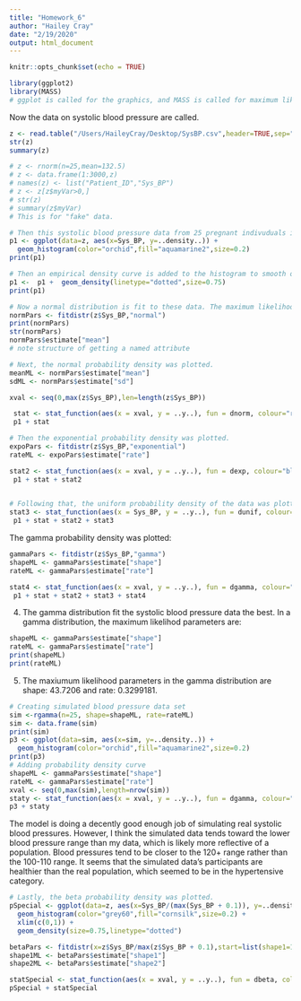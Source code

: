 ```yaml
---
title: "Homework_6"
author: "Hailey Cray"
date: "2/19/2020"
output: html_document
---
```


```r
knitr::opts_chunk$set(echo = TRUE)
```

```r
library(ggplot2) 
library(MASS) 
# ggplot is called for the graphics, and MASS is called for maximum likelihood estimations.
```

 

Now the data on systolic blood pressure are called. 
```r
z <- read.table("/Users/HaileyCray/Desktop/SysBP.csv",header=TRUE,sep=",",stringsAsFactors=FALSE)
str(z)
summary(z)
```


```r
# z <- rnorm(n=25,mean=132.5)
# z <- data.frame(1:3000,z)
# names(z) <- list("Patient_ID","Sys_BP")
# z <- z[z$myVar>0,]
# str(z)
# summary(z$myVar)
# This is for "fake" data. 
```


```r
# Then this systolic blood pressure data from 25 pregnant indivuduals is plotted in a simple histogram. 
p1 <- ggplot(data=z, aes(x=Sys_BP, y=..density..)) +
  geom_histogram(color="orchid",fill="aquamarine2",size=0.2) 
print(p1)
```

```r
# Then an empirical density curve is added to the histogram to smooth out the shape. 
p1 <-  p1 +  geom_density(linetype="dotted",size=0.75)
print(p1)

```


```r
# Now a normal distribution is fit to these data. The maximum likelihood estimators of the two parameters of the normal distribution for the mean and the variance are grabbed. 
normPars <- fitdistr(z$Sys_BP,"normal")
print(normPars)
str(normPars)
normPars$estimate["mean"] 
# note structure of getting a named attribute
```

 
```r
# Next, the normal probability density was plotted.
meanML <- normPars$estimate["mean"]
sdML <- normPars$estimate["sd"]

xval <- seq(0,max(z$Sys_BP),len=length(z$Sys_BP))

 stat <- stat_function(aes(x = xval, y = ..y..), fun = dnorm, colour="red", n = length(z$Sys_BP), args = list(mean = meanML, sd = sdML))
 p1 + stat
```

```r
# Then the exponential probability density was plotted. 
expoPars <- fitdistr(z$Sys_BP,"exponential")
rateML <- expoPars$estimate["rate"]

stat2 <- stat_function(aes(x = xval, y = ..y..), fun = dexp, colour="blue", n = length(z$Sys_BP), args = list(rate=rateML))
 p1 + stat + stat2
 
```

```r
# Following that, the uniform probability density of the data was plotted using the minimum and maximum of the data as the parameters. 
stat3 <- stat_function(aes(x = Sys_BP, y = ..y..), fun = dunif, colour="darkgreen", n = length(z$Sys_BP), args = list(min=min(z$Sys_BP), max=max(z$Sys_BP)))
 p1 + stat + stat2 + stat3
```

The gamma probability density was plotted: 
```r
gammaPars <- fitdistr(z$Sys_BP,"gamma")
shapeML <- gammaPars$estimate["shape"]
rateML <- gammaPars$estimate["rate"]

stat4 <- stat_function(aes(x = xval, y = ..y..), fun = dgamma, colour="brown", n = length(z$Sys_BP), args = list(shape=shapeML, rate=rateML))
 p1 + stat + stat2 + stat3 + stat4
```
4. The gamma distribution fit the systolic blood pressure data the best. In a gamma distribution, the maximum likelihod parameters are: 
```r
shapeML <- gammaPars$estimate["shape"]
rateML <- gammaPars$estimate["rate"]
print(shapeML)
print(rateML)
```
5. The maxiumum likelihood parameters in the gamma distribution are shape: 43.7206 and rate: 0.3299181. 
```r
# Creating simulated blood pressure data set
sim <-rgamma(n=25, shape=shapeML, rate=rateML)
sim <- data.frame(sim)
print(sim)
p3 <- ggplot(data=sim, aes(x=sim, y=..density..)) +
  geom_histogram(color="orchid",fill="aquamarine2",size=0.2)
print(p3)
# Adding probability density curve
shapeML <- gammaPars$estimate["shape"]
rateML <- gammaPars$estimate["rate"]
xval <- seq(0,max(sim),length=nrow(sim))
staty <- stat_function(aes(x = xval, y = ..y..), fun = dgamma, colour="royal blue", n = nrow(sim), args = list(shape=shapeML, rate=rateML))
p3 + staty
```

The model is doing a decently good enough job of simulating real systolic blood pressures. However, I think the simulated data tends toward the lower blood pressure range than my data, which is likely more reflective of a population. Blood pressures tend to be closer to the 120+ range rather than the 100-110 range. It seems that the simulated data's participants are healthier than the real population, which seemed to be in the hypertensive category.  


```r
# Lastly, the beta probability density was plotted. 
pSpecial <- ggplot(data=z, aes(x=Sys_BP/(max(Sys_BP + 0.1)), y=..density..)) +
  geom_histogram(color="grey60",fill="cornsilk",size=0.2) + 
  xlim(c(0,1)) +
  geom_density(size=0.75,linetype="dotted")

betaPars <- fitdistr(x=z$Sys_BP/max(z$Sys_BP + 0.1),start=list(shape1=1,shape2=2),"beta")
shape1ML <- betaPars$estimate["shape1"]
shape2ML <- betaPars$estimate["shape2"]

statSpecial <- stat_function(aes(x = xval, y = ..y..), fun = dbeta, colour="orchid", n = length(z$Sys_BP), args = list(shape1=shape1ML,shape2=shape2ML))
pSpecial + statSpecial
```

